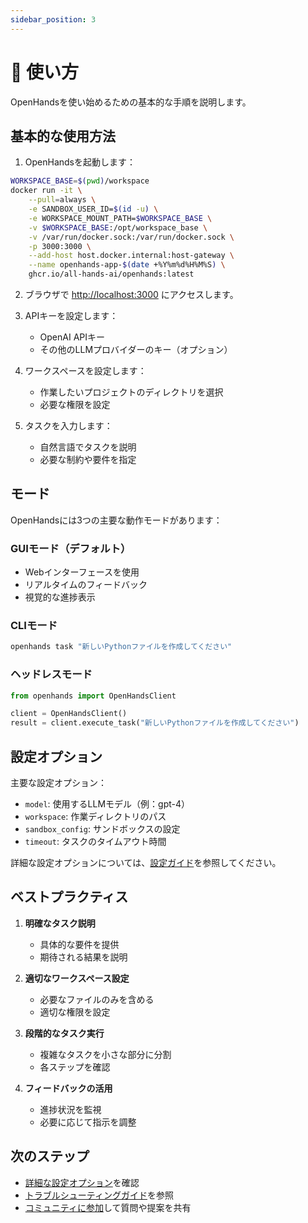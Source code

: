 ```yaml
---
sidebar_position: 3
---
```


# 🚀 使い方

OpenHandsを使い始めるための基本的な手順を説明します。

## 基本的な使用方法

1. OpenHandsを起動します：

```bash
WORKSPACE_BASE=$(pwd)/workspace
docker run -it \
    --pull=always \
    -e SANDBOX_USER_ID=$(id -u) \
    -e WORKSPACE_MOUNT_PATH=$WORKSPACE_BASE \
    -v $WORKSPACE_BASE:/opt/workspace_base \
    -v /var/run/docker.sock:/var/run/docker.sock \
    -p 3000:3000 \
    --add-host host.docker.internal:host-gateway \
    --name openhands-app-$(date +%Y%m%d%H%M%S) \
    ghcr.io/all-hands-ai/openhands:latest
```

2. ブラウザで [http://localhost:3000](http://localhost:3000) にアクセスします。

3. APIキーを設定します：
   - OpenAI APIキー
   - その他のLLMプロバイダーのキー（オプション）

4. ワークスペースを設定します：
   - 作業したいプロジェクトのディレクトリを選択
   - 必要な権限を設定

5. タスクを入力します：
   - 自然言語でタスクを説明
   - 必要な制約や要件を指定

## モード

OpenHandsには3つの主要な動作モードがあります：

### GUIモード（デフォルト）
- Webインターフェースを使用
- リアルタイムのフィードバック
- 視覚的な進捗表示

### CLIモード
```bash
openhands task "新しいPythonファイルを作成してください"
```

### ヘッドレスモード
```python
from openhands import OpenHandsClient

client = OpenHandsClient()
result = client.execute_task("新しいPythonファイルを作成してください")
```

## 設定オプション

主要な設定オプション：

- `model`: 使用するLLMモデル（例：gpt-4）
- `workspace`: 作業ディレクトリのパス
- `sandbox_config`: サンドボックスの設定
- `timeout`: タスクのタイムアウト時間

詳細な設定オプションについては、[設定ガイド](./configuration-options.md)を参照してください。

## ベストプラクティス

1. **明確なタスク説明**
   - 具体的な要件を提供
   - 期待される結果を説明

2. **適切なワークスペース設定**
   - 必要なファイルのみを含める
   - 適切な権限を設定

3. **段階的なタスク実行**
   - 複雑なタスクを小さな部分に分割
   - 各ステップを確認

4. **フィードバックの活用**
   - 進捗状況を監視
   - 必要に応じて指示を調整

## 次のステップ

- [詳細な設定オプション](./configuration-options.md)を確認
- [トラブルシューティングガイド](./troubleshooting/troubleshooting.md)を参照
- [コミュニティに参加](https://github.com/All-Hands-AI/OpenHands/discussions)して質問や提案を共有